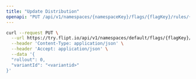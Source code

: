 ```yaml
---
title: "Update Distribution"
openapi: "PUT /api/v1/namespaces/{namespaceKey}/flags/{flagKey}/rules/{ruleId}/distributions/{id}"
---
```


<RequestExample>

```bash cURL
curl --request PUT \
  --url https://try.flipt.io/api/v1/namespaces/default/flags/{flagKey}/rules/{ruleId}/distributions/{id} \
  --header 'Content-Type: application/json' \
  --header 'Accept: application/json' \
  --data '{
  "rollout": 0,
  "variantId": "<variantid>"
}'
```

</RequestExample>
